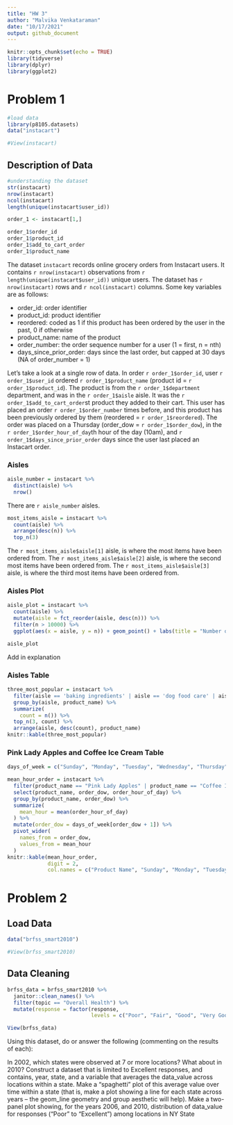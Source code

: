 ```yaml
---
title: "HW 3"
author: "Malvika Venkataraman"
date: "10/17/2021"
output: github_document
---
```


```r
knitr::opts_chunk$set(echo = TRUE)
library(tidyverse)
library(dplyr)
library(ggplot2)
```

# Problem 1

```r
#load data
library(p8105.datasets)
data("instacart")

#View(instacart)
```

## Description of Data

```r
#understanding the dataset
str(instacart)
nrow(instacart)
ncol(instacart)
length(unique(instacart$user_id))

order_1 <- instacart[1,]

order_1$order_id
order_1$product_id
order_1$add_to_cart_order
order_1$product_name
```

The dataset `instacart` records online grocery orders from Instacart users.  It contains `r nrow(instacart)` observations from `r length(unique(instacart$user_id))` unique users. The dataset has `r nrow(instacart)` rows and `r ncol(instacart)` columns. Some key variables are as follows:

* order_id: order identifier
* product_id: product identifier
* reordered: coded as 1 if this product has been ordered by the user in the past, 0 if otherwise
* product_name: name of the product
* order_number: the order sequence number for a user (1 = first, n = nth)
* days_since_prior_order: days since the last order, but capped at 30 days (NA of order_number = 1)

Let's take a look at a single row of data. In order `r order_1$order_id`, user `r order_1$user_id` ordered `r order_1$product_name` (product id = `r order_1$product_id`). The product is from the `r order_1$department` department, and was in the `r order_1$aisle` aisle. It was the `r order_1$add_to_cart_order`st product they added to their cart. This user has placed an order `r order_1$order_number` times before, and this product has been previously ordered by them (reordered = `r order_1$reordered`). The order was placed on a Thursday (order_dow = `r order_1$order_dow`), in the `r order_1$order_hour_of_day`th hour of the day (10am), and `r order_1$days_since_prior_order` days since the user last placed an Instacart order.  

### Aisles

```r
aisle_number = instacart %>% 
  distinct(aisle) %>% 
  nrow()
```
There are `r aisle_number` aisles.

```r
most_items_aisle = instacart %>% 
  count(aisle) %>% 
  arrange(desc(n)) %>%
  top_n(3)

```

The `r most_items_aisle$aisle[1]` aisle, is where the most items have been ordered from. The `r most_items_aisle$aisle[2]` aisle, is where the second most items have been ordered from. The `r most_items_aisle$aisle[3]` aisle, is where the third most items have been ordered from. 

### Aisles Plot

```r
aisle_plot = instacart %>%
  count(aisle) %>%
  mutate(aisle = fct_reorder(aisle, desc(n))) %>%
  filter(n > 10000) %>%
  ggplot(aes(x = aisle, y = n)) + geom_point() + labs(title = "Number of Items Ordered in Each Aisle", x = "Aisle", y = "Number of Items") + theme(axis.text.x = element_text(angle = 90, size = rel(1), hjust = 1))

aisle_plot
```
Add in explanation

### Aisles Table

```r
three_most_popular = instacart %>%
  filter(aisle == 'baking ingredients' | aisle == 'dog food care' | aisle == 'packaged vegetables fruits') %>%
  group_by(aisle, product_name) %>%
  summarize(
    count = n()) %>%
  top_n(3, count) %>%
  arrange(aisle, desc(count), product_name)
knitr::kable(three_most_popular)
```

### Pink Lady Apples and Coffee Ice Cream Table

```r
days_of_week = c("Sunday", "Monday", "Tuesday", "Wednesday", "Thursday", "Friday", "Saturday")

mean_hour_order = instacart %>%
  filter(product_name == "Pink Lady Apples" | product_name == "Coffee Ice Cream") %>%
  select(product_name, order_dow, order_hour_of_day) %>%
  group_by(product_name, order_dow) %>%
  summarize(
    mean_hour = mean(order_hour_of_day)
  ) %>%
  mutate(order_dow = days_of_week[order_dow + 1]) %>%
  pivot_wider(
    names_from = order_dow,
    values_from = mean_hour
  )
knitr::kable(mean_hour_order, 
             digit = 2, 
             col.names = c("Product Name", "Sunday", "Monday", "Tuesday", "Wednesday", "Thursday", "Friday", "Saturday"))
```

# Problem 2

## Load Data
```r
data("brfss_smart2010")

#View(brfss_smart2010)
```

## Data Cleaning
```r
brfss_data = brfss_smart2010 %>%
  janitor::clean_names() %>%
  filter(topic == "Overall Health") %>%
  mutate(response = factor(response, 
                           levels = c("Poor", "Fair", "Good", "Very Good", "Excellent")))

View(brfss_data)
```



Using this dataset, do or answer the following (commenting on the results of each):

In 2002, which states were observed at 7 or more locations? What about in 2010?
Construct a dataset that is limited to Excellent responses, and contains, year, state, and a variable that averages the data_value across locations within a state. Make a “spaghetti” plot of this average value over time within a state (that is, make a plot showing a line for each state across years – the geom_line geometry and group aesthetic will help).
Make a two-panel plot showing, for the years 2006, and 2010, distribution of data_value for responses (“Poor” to “Excellent”) among locations in NY State